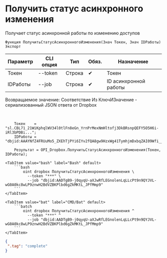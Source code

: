 ﻿---
sidebar_position: 5
---


# Получить статус асинхронного изменения
 Получает статус асинхронной работы по изменению доступов



`Функция ПолучитьСтатусАсинхронногоИзменения(Знач Токен, Знач IDРаботы) Экспорт`

  | Параметр | CLI опция | Тип | Обяз. | Назначение |
  |-|-|-|-|-|
  | Токен | --token | Строка | &#x2714; | Токен |
  | IDРаботы | --job | Строка | &#x2714; | ID асинхронной работы |

  
  Возвращаемое значение:   Соответствие Из КлючИЗначение - сериализованный JSON ответа от Dropbox

<br/>




```bsl title="Пример использования для 1С:Предприятие/OneScript"
    Токен    = "sl.CBL71_21WiKphqlWV34l0tlFn8eGn_YrnPrMexNmHltofj3DkBRsnpQEFY5O5H6i-iRl3bPDBi...";
    IDРаботы = "dbjid:AAAYNfZ4FRUuMo5_ZXEhTjPYi6IYv2fQA8gw9HzxWg41TymhjmDxbqZAI09Wfi__WolMZJhulDTkNbYpe4wcI37z";

    Результат = OPI_Dropbox.ПолучитьСтатусАсинхронногоИзменения(Токен, IDРаботы);
```
    

 <Tabs>
  
    <TabItem value="bash" label="Bash" default>
        ```bash
            oint dropbox ПолучитьСтатусАсинхронногоИзменения \
              --token "***" \
              --job "dbjid:AADTgB9-j0qyqU-aXJwRfLEGnolenLqLLcPt9n9QYJVL-wG0A0kc8wLP9znwH2BdVZBKPlbd6gZkMKtL_JPfMmp9"
        ```
    </TabItem>
  
    <TabItem value="bat" label="CMD/Bat" default>
        ```batch
            oint dropbox ПолучитьСтатусАсинхронногоИзменения ^
              --token "***" ^
              --job "dbjid:AADTgB9-j0qyqU-aXJwRfLEGnolenLqLLcPt9n9QYJVL-wG0A0kc8wLP9znwH2BdVZBKPlbd6gZkMKtL_JPfMmp9"
        ```
    </TabItem>
</Tabs>


```json title="Результат"
{
 ".tag": "complete"
}
```
